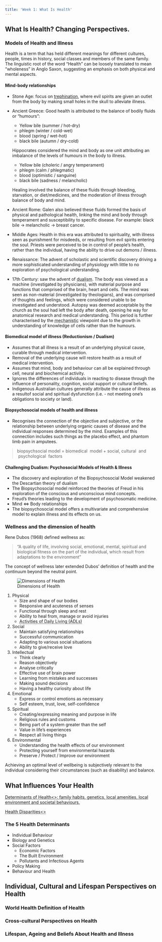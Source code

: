```yaml
---
title: 'Week 1: What Is Health'
---
```


## What Is Health? Changing Perspectives.

### Models of Health and Illness

Health is a term that has held different meanings for different cultures, people, times in history, social classes and members of the same family. The linguistic root of the word "Health" can be loosely translated to mean "wholeness" in Anglo Saxon, suggesting an emphasis on both physical and mental aspects.

#### Mind-body relationships

-   Stone Age: focus on <a href="https://www-sciencedirect-com.ezproxy-f.deakin.edu.au/topics/medicine-and-dentistry/trephination">trephination</a>, where evil spirits are given an outlet from the body by making small holes in the skull to alleviate illness.
-   Ancient Greece: Good health is attributed to the balance of bodily fluids or "humours":
      -   Yellow bile (summer / hot-dry)
      -   phlegm (winter / cold-wet)
      -   blood (spring / wet-hot)
      -   black bile (autumn / dry-cold)
    
    Hippocrates considered the mind and body as one unit attributing an imbalance of the levels of humours in the body to illness.
      
      -   Yellow bile (choleric / angry temperament)
      -   phlegm (calm / phlegmatic)
      -   blood (optimistic / sanguine)
      -   black bile (sadness / melancholic)
      
    Healing involved the balance of these fluids through bleeding, starvation, or diet/medicines, and the moderation of illness through balance of body and mind.
    
-   Ancient Rome: Galen also believed these fluids formed the basis of physical and pathological health, linking the mind and body through temperament and susceptibility to specific disease. For example: black bile $\rightarrow$ melancholic $\rightarrow$ breast cancer.

-   Middle Ages: Health in this era was attributed to spirituality, with illness seen as punishment for misdeeds, or resulting from evil spirits entering the soul. Priests were perceived to be in control of people's health, rather than the individual, having the ability to drive out demons / illness.

-   Renaissance: The advent of scholastic and scientific discovery driving a more sophisticated understanding of physiology with little to no exploration of psychological understanding.

-   17th Century: saw the advent of <abbr title="mind and body were considered separate entities having little to no relationship with each other">dualism</abbr>. The body was viewed as a machine (investigated by physicians), with material purpose and functions that comprised of the brain, heart and cells. The mind was seen as non-material (investigated by theologians), and was comprised of thoughts and feelings, which were considered unable to be investigated and understood. Autopsy was deemed acceptable by the church as the soul had left the body after death, opening he way for anatomical research and medical understanding. This period is further characterised by the <abbr title="views of the body as a machine, with illness understood as a response to biological and physiological processes">mechanistic</abbr> viewpoint due to the growth in understanding of knowledge of cells rather than the humours.

#### Biomedical model of illness (Reductionism / Dualism)

-   Assumes that all illness is a result of an underlying physical cause, curable through medical intervention.
-   Removal of the underlying cause will restore health as a result of medical intervention.
-   Assumes that mind, body and behaviour can all be explained through cell, neural and biochemical activity.
-   Ignores the differences of individuals in reacting to disease through the influence of personality, cognition, social support or cultural beliefs.
-   Indigenous Australian cultures generally attribute the cause of illness as a resultof social and spiritual dysfunction (i.e. - not meeting one's obligations to society or land).

#### Biopsychosocial models of health and illness

-   Recognises the connection of the objective and subjective, or the relationship between underlying organic causes of disease and the individual responses determined by the mind. Examples of this connection includes such things as the placebo effect, and phantom limb pain in amputees.

>biopsychsocial model $=$ biomedical \ model $+$ social, cultural \ and \ psychological \ factors

#### Challenging Dualism: Psychosocial Models of Health & Illness

-   The discovery and exploration of the Biopsychosocial Model weakened the Descartian theory of dualism
-   The Biopsychosocial model reinforced the theories of Freud in his exploration of the conscious and unconscious mind concepts.
-   Freud's theories leading to the development of psychosomatic medicine.
-   Mind $\Leftrightarrow$ Body relationships
-   The biopsychosocial model offers a multivariate and comprehensive model to explain illness and its effects on us.

### Wellness and the dimension of health

Rene Dubos (1968) defined wellness as:

> "A quality of life, involving social, emotional, mental, spiritual and biological fitness on the part of the individual, which result from adaptations to the environment"

The concept of wellness later extended Dubos' definition of health and the continuum beyond the neutral point.

![Dimensions of Health](insert image here!)

1.    Physical
        -   Size and shape of our bodies
        -   Responsive and acuteness of senses
        -   Functional through sleep and rest
        -   Ability to heal from, manage or avoid injuries
        -   <abbr title="fundamental skills typically needed to manage basic physical needs, comprised the following areas: grooming/personal hygiene, dressing, toileting/continence, transferring/ambulating, and eating">Activities of Daily Living (ADLs)</abbr>
2.    Social
        -   Maintain satisfying relationships
        -   Successful communication
        -   Adapting to various social situations
        -   Ability to give/receive love
3.    Intellectual
        -   Think clearly
        -   Reason objectively
        -   Analyse critically
        -   Effective use of brain power
        -   Learning from mistakes and successes
        -   Making sound decisions
        -   Having a healthy curiosity about life
4.    Emotional
        -   Express or control emotions as necessary
        -   Self esteem, trust, love, self-confidence
5.    Spiritual
        -   Creating/expressing meaning and purpose in life
        -   Religious rules and customs
        -   Being part of a system greater than the self
        -   Value in life's experiences
        -   Respect all living things
6.    Environmental
        -   Understanding the health effects of our environment
        -   Protecting yourself from environmental hazards
        -   Preserve / Protect / Improve our environment
        
Achieving an optimal level of wellbeing is subjectively relevant to the individual considering their circumstances (such as disability) and balance.

## What Influences Your Health

<abbr title="The range of personal, social, economic and environmental factors that influence our health">Determinants of Health<\abbr>: family habits, genetics, local amenities, local environment and societal behaviours.

<abbr title="Differences in the incidence, prevalence, mortality and burden of diseases and other health conditions among specific population groups">Health Disparities<\abbr>

### The 5 Health Determinants

-   Individual Behaviour
-   Biology and Genetics
-   Social Factors
      -   Economic Factors
      -   The Built Environment
      -   Pollutants and Infectious Agents
-   Policy Making
-   Behaviour and Health

## Individual, Cultural and Lifespan Perspectives on Health

### World Health Definition of Health

### Cross-cultural Perspectives on Health

### Lifespan, Ageing and Beliefs About Health and Illness

